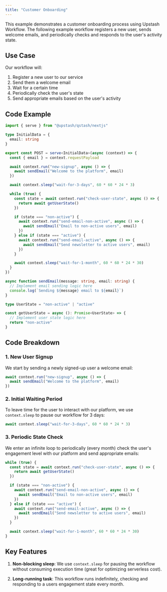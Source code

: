 ```yaml
---
title: "Customer Onboarding"
---
```


This example demonstrates a customer onboarding process using Upstash Workflow. The following example workflow registers a new user, sends welcome emails, and periodically checks and responds to the user's activity state.

## Use Case

Our workflow will:

1. Register a new user to our service
2. Send them a welcome email
3. Wait for a certain time
4. Periodically check the user's state
5. Send appropriate emails based on the user's activity

## Code Example

```typescript api/workflow/route.ts
import { serve } from "@upstash/qstash/nextjs"

type InitialData = {
  email: string
}

export const POST = serve<InitialData>(async (context) => {
  const { email } = context.requestPayload

  await context.run("new-signup", async () => {
    await sendEmail("Welcome to the platform", email)
  })

  await context.sleep("wait-for-3-days", 60 * 60 * 24 * 3)

  while (true) {
    const state = await context.run("check-user-state", async () => {
      return await getUserState()
    })

    if (state === "non-active") {
      await context.run("send-email-non-active", async () => {
        await sendEmail("Email to non-active users", email)
      })
    } else if (state === "active") {
      await context.run("send-email-active", async () => {
        await sendEmail("Send newsletter to active users", email)
      })
    }

    await context.sleep("wait-for-1-month", 60 * 60 * 24 * 30)
  }
})

async function sendEmail(message: string, email: string) {
  // Implement email sending logic here
  console.log(`Sending ${message} email to ${email}`)
}

type UserState = "non-active" | "active"

const getUserState = async (): Promise<UserState> => {
  // Implement user state logic here
  return "non-active"
}
```

## Code Breakdown

### 1. New User Signup

We start by sending a newly signed-up user a welcome email:

```typescript api/workflow/route.ts
await context.run("new-signup", async () => {
  await sendEmail("Welcome to the platform", email)
})
```

### 2. Initial Waiting Period

To leave time for the user to interact with our platform, we use `context.sleep` to pause our workflow for 3 days:

```typescript api/workflow/route.ts
await context.sleep("wait-for-3-days", 60 * 60 * 24 * 3)
```

### 3. Periodic State Check

We enter an infinite loop to periodically (every month) check the user's engagement level with our platform and send appropriate emails:

```typescript api/workflow/route.ts
while (true) {
  const state = await context.run("check-user-state", async () => {
    return await getUserState()
  })

  if (state === "non-active") {
    await context.run("send-email-non-active", async () => {
      await sendEmail("Email to non-active users", email)
    })
  } else if (state === "active") {
    await context.run("send-email-active", async () => {
      await sendEmail("Send newsletter to active users", email)
    })
  }

  await context.sleep("wait-for-1-month", 60 * 60 * 24 * 30)
}
```

## Key Features

1. **Non-blocking sleep**: We use `context.sleep` for pausing the workflow without consuming execution time (great for optimizing serverless cost).

2. **Long-running task**: This workflow runs indefinitely, checking and responding to a users engagement state every month.
